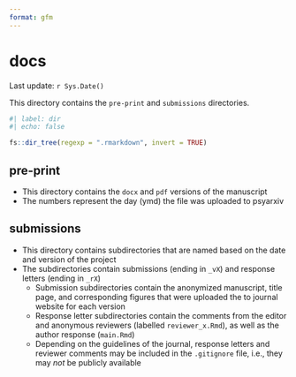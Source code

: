 ```yaml
---
format: gfm
---
```


# docs

Last update: `r Sys.Date()`  

This directory contains the `pre-print` and `submissions` directories. 

```r
#| label: dir
#| echo: false

fs::dir_tree(regexp = ".rmarkdown", invert = TRUE)
```

## pre-print

- This directory contains the `docx` and `pdf` versions of the manuscript
- The numbers represent the day (ymd) the file was uploaded to psyarxiv

## submissions

- This directory contains subdirectories that are named based on the date and version of the project
- The subdirectories contain submissions (ending in `_vX`) and response letters (ending in `_rX`)
  - Submission subdirectories contain the anonymized manuscript, title page, and corresponding figures that were uploaded the to journal website for each version
  - Response letter subdirectories contain the comments from the editor and anonymous reviewers (labelled `reviewer_x.Rmd`), as well as the author response (`main.Rmd`)
  - Depending on the guidelines of the journal, response letters and reviewer comments may be included in the `.gitignore` file, i.e., they may *not* be publicly available

